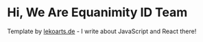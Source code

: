 # Hi, We Are Equanimity ID Team

Template by [lekoarts.de](https://www.lekoarts.de?utm_source=cara&utm_medium=Starter) - I write about JavaScript and React there!
